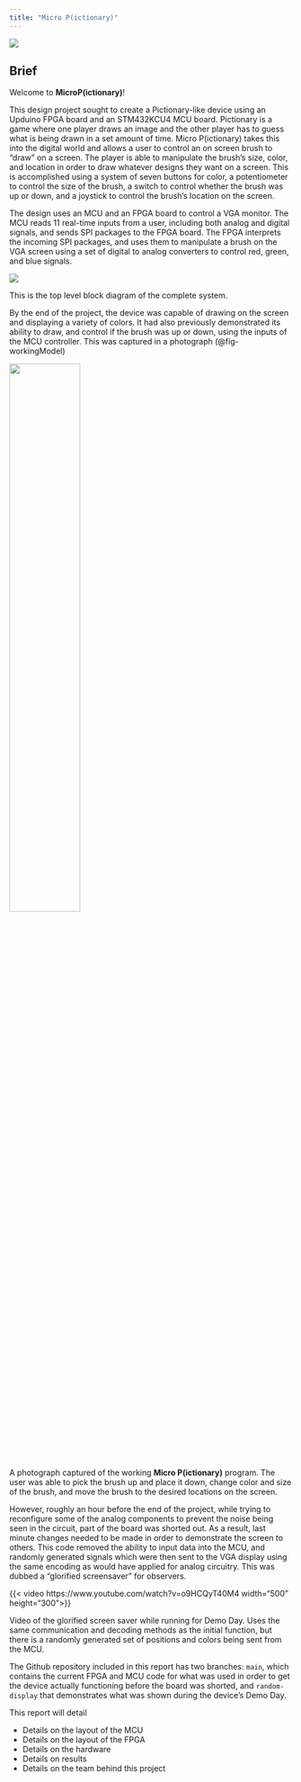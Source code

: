 ```yaml
---
title: "Micro P(ictionary)"
---
```


::: {.grid}

:::{.g-col-4}

:::

:::{.g-col-4}
![](images/drawing.gif)
:::

:::{.g-col-4}

:::

:::

## Brief

Welcome to **MicroP(ictionary)**!

This design project sought to create a Pictionary-like device using an Upduino FPGA board and an STM432KCU4 MCU board. Pictionary is a game where one player draws an image and the other player has to guess what is being drawn in a set amount of time. Micro P(ictionary) takes this into the digital world and allows a user to control an on screen brush to "draw" on a screen. The player is able to manipulate the brush's size, color, and location in order to draw whatever designs they want on a screen. This is accomplished using a system of seven buttons for color, a potentiometer to control the size of the brush, a switch to control whether the brush was up or down, and a joystick to control the brush's location on the screen.

The design uses an MCU and an FPGA board to control a VGA monitor. The MCU reads 11 real-time inputs from a user, including both analog and digital signals, and sends SPI packages to the FPGA board. The FPGA interprets the incoming SPI packages, and uses them to manipulate a brush on the VGA screen using a set of digital to analog converters to control red, green, and blue signals.

:::{#fig-overview}
![](images/simple_block_diag.png)

This is the top level block diagram of the complete system.
:::

By the end of the project, the device was capable of drawing on the screen and displaying a variety of colors. It had also previously demonstrated its ability to draw, and control if the brush was up or down, using the inputs of the MCU controller. This was captured in a photograph (@fig-workingModel)

:::{#fig-workingModel}
![](images/working_drawing.png){width=50%}

A photograph captured of the working **Micro P(ictionary)** program. The user was able to pick the brush up and place it down, change color and size of the brush, and move the brush to the desired locations on the screen.
:::

However, roughly an hour before the end of the project, while trying to reconfigure some of the analog components to prevent the noise being seen in the circuit, part of the board was shorted out. As a result, last minute changes needed to be made in order to demonstrate the screen to others. This code removed the ability to input data into the MCU, and randomly generated signals which were then sent to the VGA display using the same encoding as would have applied for analog circuitry. This was dubbed a "glorified screensaver" for observers.

:::{#fig-workingVideo}

{{< video https://www.youtube.com/watch?v=o9HCQyT40M4 width="500" height="300">}}

Video of the glorified screen saver while running for Demo Day. Uses the same communication and decoding methods as the initial function, but there is a randomly generated set of positions and colors being sent from the MCU.
:::

The Github repository included in this report has two branches: `main`, which contains the current FPGA and MCU code for what was used in order to get the device actually functioning before the board was shorted, and `random-display` that demonstrates what was shown during the device's Demo Day.

This report will detail

* Details on the layout of the MCU\
* Details on the layout of the FPGA\
* Details on the hardware\
* Details on results\
* Details on the team behind this project

<!-- ## Abstract

MicroP(ictionary) is a game for lab students that want to play online, but have to play using hardware instead. The goal of this project was to make a **Micro P(ictionary)** game with the following specs:

> 7 Buttons to control 7 different colors

> A potentiometer to control the thickness of the brush being used

> A brush up/down switch that controls whether the brush is drawing or not

> A joystick to control where we are on the board.

The project had two separate pieces; the MCU that collects and stores the current status of the brush (including color, thickness, and location), and the FPGA, which has an onboard RAM that stores the color left behind by the brush or simply shows the user their current location. The brush will always be orange. The MCU consistently sends SPI updates of the location of the user to the FPGA board, and the FPGA board then outputs this data onto the computer screen. When the user updates the colors of the board or decides to put the brush down, the system sends an additional SPI package with the updated color and brush up/down information.

This program was extremely close to working, but likely due to a high level of power flux, the board connection between the MCU and the FPGA has been shorted. The MCU can be connected to via JLink separate from the board, but when it is plugged into the board, JLink can no longer connect.

Prior to this issue, the device was able to draw x/y locations, as well as travel in a controlled manner about the screen.

A video prior to this was not captured demonstrating how the brush was able to travel about the screen and leave a trail: this video, however, displays how the brush's current color was being captured and making it over to the VGA device, and how control of whether the color was changed via the brush up/down switch was changed.

{{< video https://www.youtube.com/watch?v=NjBG17eC-Dw&feature=youtu.be >}}

The overview of this system can be seen in @fig-overview. -->




